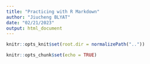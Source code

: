 ```yaml
---
title: "Practicing with R Markdown"
author: "Jiucheng BLYAT"
date: "02/21/2023"
output: html_document
---
```


```r
knitr::opts_knit$set(root.dir = normalizePath(".."))
```

```r
knitr::opts_chunk$set(echo = TRUE)
```

